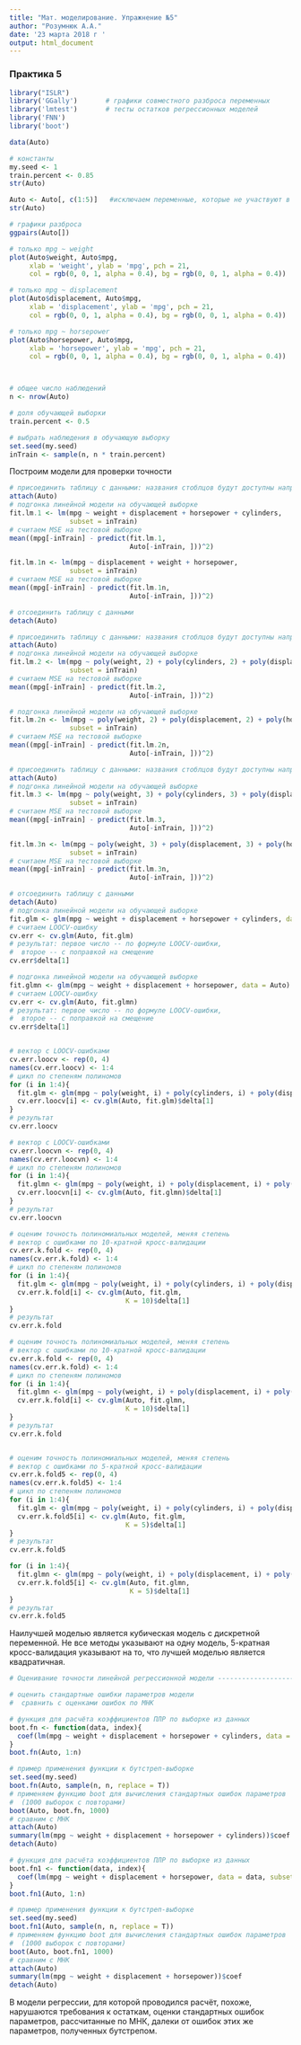 ---
title: "Мат. моделирование. Упражнение №5"
author: "Розумнюк А.А."
date: '23 марта 2018 г '
output: html_document
---
### Практика 5

```{r}
library("ISLR") 
library('GGally')       # графики совместного разброса переменных
library('lmtest')       # тесты остатков регрессионных моделей
library('FNN') 
library('boot') 

data(Auto)

# константы
my.seed <- 1
train.percent <- 0.85
str(Auto)

Auto <- Auto[, c(1:5)]   #исключаем переменные, которые не участвуют в рассчетах
str(Auto)

# графики разброса
ggpairs(Auto[])

# только mpg ~ weight
plot(Auto$weight, Auto$mpg,
     xlab = 'weight', ylab = 'mpg', pch = 21,
     col = rgb(0, 0, 1, alpha = 0.4), bg = rgb(0, 0, 1, alpha = 0.4))

# только mpg ~ displacement
plot(Auto$displacement, Auto$mpg,
     xlab = 'displacement', ylab = 'mpg', pch = 21,
     col = rgb(0, 0, 1, alpha = 0.4), bg = rgb(0, 0, 1, alpha = 0.4))

# только mpg ~ horsepower
plot(Auto$horsepower, Auto$mpg,
     xlab = 'horsepower', ylab = 'mpg', pch = 21,
     col = rgb(0, 0, 1, alpha = 0.4), bg = rgb(0, 0, 1, alpha = 0.4))



# общее число наблюдений
n <- nrow(Auto)

# доля обучающей выборки
train.percent <- 0.5

# выбрать наблюдения в обучающую выборку
set.seed(my.seed)
inTrain <- sample(n, n * train.percent)

```

Построим модели для проверки точности

```{r}
# присоединить таблицу с данными: названия стоблцов будут доступны напрямую
attach(Auto)
# подгонка линейной модели на обучающей выборке
fit.lm.1 <- lm(mpg ~ weight + displacement + horsepower + cylinders, 
               subset = inTrain)
# считаем MSE на тестовой выборке
mean((mpg[-inTrain] - predict(fit.lm.1,
                              Auto[-inTrain, ]))^2)

fit.lm.1n <- lm(mpg ~ displacement + weight + horsepower, 
               subset = inTrain)
# считаем MSE на тестовой выборке
mean((mpg[-inTrain] - predict(fit.lm.1n,
                              Auto[-inTrain, ]))^2)

# отсоединить таблицу с данными
detach(Auto)

# присоединить таблицу с данными: названия стоблцов будут доступны напрямую
attach(Auto)
# подгонка линейной модели на обучающей выборке
fit.lm.2 <- lm(mpg ~ poly(weight, 2) + poly(cylinders, 2) + poly(displacement, 2) + poly(horsepower, 2), 
               subset = inTrain)
# считаем MSE на тестовой выборке
mean((mpg[-inTrain] - predict(fit.lm.2,
                              Auto[-inTrain, ]))^2)

# подгонка линейной модели на обучающей выборке
fit.lm.2n <- lm(mpg ~ poly(weight, 2) + poly(displacement, 2) + poly(horsepower, 2), 
               subset = inTrain)
# считаем MSE на тестовой выборке
mean((mpg[-inTrain] - predict(fit.lm.2n,
                              Auto[-inTrain, ]))^2)

# присоединить таблицу с данными: названия стоблцов будут доступны напрямую
attach(Auto)
# подгонка линейной модели на обучающей выборке
fit.lm.3 <- lm(mpg ~ poly(weight, 3) + poly(cylinders, 3) + poly(displacement, 3) + poly(horsepower, 3), 
               subset = inTrain)
# считаем MSE на тестовой выборке
mean((mpg[-inTrain] - predict(fit.lm.3,
                              Auto[-inTrain, ]))^2)

fit.lm.3n <- lm(mpg ~ poly(weight, 3) + poly(displacement, 3) + poly(horsepower, 3), 
               subset = inTrain)
# считаем MSE на тестовой выборке
mean((mpg[-inTrain] - predict(fit.lm.3n,
                              Auto[-inTrain, ]))^2)

# отсоединить таблицу с данными
detach(Auto)
# подгонка линейной модели на обучающей выборке
fit.glm <- glm(mpg ~ weight + displacement + horsepower + cylinders, data = Auto)
# считаем LOOCV-ошибку
cv.err <- cv.glm(Auto, fit.glm)
# результат: первое число -- по формуле LOOCV-ошибки,
#  второе -- с поправкой на смещение
cv.err$delta[1]

# подгонка линейной модели на обучающей выборке
fit.glmn <- glm(mpg ~ weight + displacement + horsepower, data = Auto)
# считаем LOOCV-ошибку
cv.err <- cv.glm(Auto, fit.glmn)
# результат: первое число -- по формуле LOOCV-ошибки,
#  второе -- с поправкой на смещение
cv.err$delta[1]


# вектор с LOOCV-ошибками
cv.err.loocv <- rep(0, 4)
names(cv.err.loocv) <- 1:4
# цикл по степеням полиномов
for (i in 1:4){
  fit.glm <- glm(mpg ~ poly(weight, i) + poly(cylinders, i) + poly(displacement, i) + poly(horsepower, i), data = Auto)
  cv.err.loocv[i] <- cv.glm(Auto, fit.glm)$delta[1]
}
# результат
cv.err.loocv

# вектор с LOOCV-ошибками
cv.err.loocvn <- rep(0, 4)
names(cv.err.loocvn) <- 1:4
# цикл по степеням полиномов
for (i in 1:4){
  fit.glmn <- glm(mpg ~ poly(weight, i) + poly(displacement, i) + poly(horsepower, i), data = Auto)
  cv.err.loocvn[i] <- cv.glm(Auto, fit.glmn)$delta[1]
}
# результат
cv.err.loocvn

# оценим точность полиномиальных моделей, меняя степень
# вектор с ошибками по 10-кратной кросс-валидации
cv.err.k.fold <- rep(0, 4)
names(cv.err.k.fold) <- 1:4
# цикл по степеням полиномов
for (i in 1:4){
  fit.glm <- glm(mpg ~ poly(weight, i) + poly(cylinders, i) + poly(displacement, i) + poly(horsepower, i), data = Auto)
  cv.err.k.fold[i] <- cv.glm(Auto, fit.glm,
                             K = 10)$delta[1]
}
# результат
cv.err.k.fold

# оценим точность полиномиальных моделей, меняя степень
# вектор с ошибками по 10-кратной кросс-валидации
cv.err.k.fold <- rep(0, 4)
names(cv.err.k.fold) <- 1:4
# цикл по степеням полиномов
for (i in 1:4){
  fit.glmn <- glm(mpg ~ poly(weight, i) + poly(displacement, i) + poly(horsepower, i), data = Auto)
  cv.err.k.fold[i] <- cv.glm(Auto, fit.glmn,
                             K = 10)$delta[1]
}
# результат
cv.err.k.fold


# оценим точность полиномиальных моделей, меняя степень
# вектор с ошибками по 5-кратной кросс-валидации
cv.err.k.fold5 <- rep(0, 4)
names(cv.err.k.fold5) <- 1:4
# цикл по степеням полиномов
for (i in 1:4){
  fit.glm <- glm(mpg ~ poly(weight, i) + poly(cylinders, i) + poly(displacement, i) + poly(horsepower, i), data = Auto)
  cv.err.k.fold5[i] <- cv.glm(Auto, fit.glm,
                             K = 5)$delta[1]
}
# результат
cv.err.k.fold5

for (i in 1:4){
  fit.glmn <- glm(mpg ~ poly(weight, i) + poly(displacement, i) + poly(horsepower, i), data = Auto)
  cv.err.k.fold5[i] <- cv.glm(Auto, fit.glmn,
                              K = 5)$delta[1]
}
# результат
cv.err.k.fold5

```

Наилучшей моделью является кубическая модель с дискретной переменной. Не все методы указывают на одну модель, 5-кратная кросс-валидация указывают на то, что лучшей моделью является квадратичная.

```{r}
# Оценивание точности линейной регрессионной модели ----------------------------

# оценить стандартные ошибки параметров модели 
#  сравнить с оценками ошибок по МНК

# функция для расчёта коэффициентов ПЛР по выборке из данных
boot.fn <- function(data, index){
  coef(lm(mpg ~ weight + displacement + horsepower + cylinders, data = data, subset = index))
}
boot.fn(Auto, 1:n)

# пример применения функции к бутстреп-выборке
set.seed(my.seed)
boot.fn(Auto, sample(n, n, replace = T))
# применяем функцию boot для вычисления стандартных ошибок параметров
#  (1000 выборок с повторами)
boot(Auto, boot.fn, 1000)
# сравним с МНК
attach(Auto)
summary(lm(mpg ~ weight + displacement + horsepower + cylinders))$coef
detach(Auto)

# функция для расчёта коэффициентов ПЛР по выборке из данных
boot.fn1 <- function(data, index){
  coef(lm(mpg ~ weight + displacement + horsepower, data = data, subset = index))
}
boot.fn1(Auto, 1:n)

# пример применения функции к бутстреп-выборке
set.seed(my.seed)
boot.fn1(Auto, sample(n, n, replace = T))
# применяем функцию boot для вычисления стандартных ошибок параметров
#  (1000 выборок с повторами)
boot(Auto, boot.fn1, 1000)
# сравним с МНК
attach(Auto)
summary(lm(mpg ~ weight + displacement + horsepower))$coef
detach(Auto)


```

В модели регрессии, для которой проводился расчёт, похоже, нарушаются требования к остаткам, оценки стандартных ошибок параметров, рассчитанные по МНК, далеки от ошибок этих же параметров, полученных бутстрепом.

